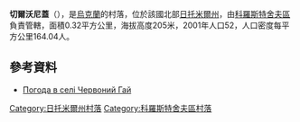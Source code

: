 {{coord|50|26|36|N|28|51|14|E|scale:30000|display=title}}

'''切爾沃尼蓋'''（{{lang-uk|Червоний Гай}}），是[[烏克蘭|烏克蘭]]的村落，位於該國北部[[日托米爾州|日托米爾州]]，由[[科羅斯特舍夫區|科羅斯特舍夫區]]負責管轄，面積0.32平方公里，海拔高度205米，2001年人口52，人口密度每平方公里164.04人。

==參考資料==
* [http://weather.in.ua/ua/zhitomirskaja/28048 Погода в селі Червоний Гай] {{Wayback|url=http://weather.in.ua/ua/zhitomirskaja/28048 |date=20160305085132 }}

{{DEFAULTSORT:Червоний Гай}}
[[Category:日托米爾州村落|Category:日托米爾州村落]]
[[Category:科羅斯特舍夫區村落|Category:科羅斯特舍夫區村落]]


{{Zhytomyr-geo-stub}}